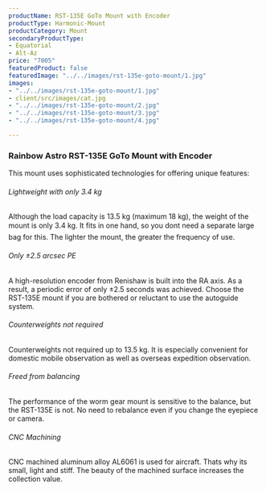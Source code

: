 ```yaml
---
productName: RST-135E GoTo Mount with Encoder
productType: Harmonic-Mount
productCategory: Mount
secondaryProductType:
- Equatorial
- Alt-Az
price: "7005"
featuredProduct: false
featuredImage: "../../images/rst-135e-goto-mount/1.jpg"
images:
- "../../images/rst-135e-goto-mount/1.jpg"
- client/src/images/cat.jpg
- "../../images/rst-135e-goto-mount/2.jpg"
- "../../images/rst-135e-goto-mount/3.jpg"
- "../../images/rst-135e-goto-mount/4.jpg"

---
```

### Rainbow Astro RST-135E GoTo Mount with Encoder
This mount uses sophisticated technologies for offering unique features:

###### Lightweight with only 3.4 kg
Although the load capacity is 13.5 kg (maximum 18 kg), the weight of the mount is only 3.4 kg. It fits in one hand, so you dont need a separate large bag for this. The lighter the mount, the greater the frequency of use.

###### Only ±2.5 arcsec PE
A high-resolution encoder from Renishaw is built into the RA axis. As a result, a periodic error of only ±2.5 seconds was achieved. Choose the RST-135E mount if you are bothered or reluctant to use the autoguide system.

###### Counterweights not required
Counterweights not required up to 13.5 kg. It is especially convenient for domestic mobile observation as well as overseas expedition observation.

###### Freed from balancing
The performance of the worm gear mount is sensitive to the balance, but the RST-135E is not. No need to rebalance even if you change the eyepiece or camera.

###### CNC Machining
CNC machined aluminum alloy AL6061 is used for aircraft. Thats why its small, light and stiff. The beauty of the machined surface increases the collection value.